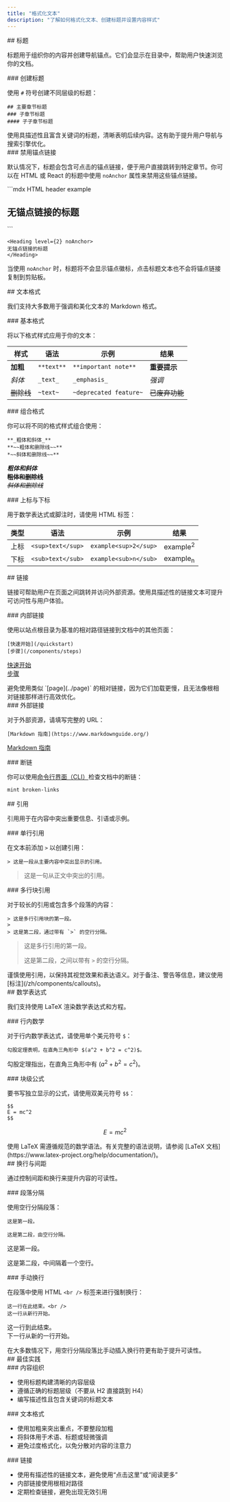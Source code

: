 ```yaml
---
title: "格式化文本"
description: "了解如何格式化文本、创建标题并设置内容样式"
---
```


<div id="headers">
  ## 标题
</div>

标题用于组织你的内容并创建导航锚点。它们会显示在目录中，帮助用户快速浏览你的文档。

<div id="creating-headers">
  ### 创建标题
</div>

使用 `#` 符号创建不同层级的标题：

```mdx
## 主要章节标题
### 子章节标题
#### 子子章节标题
```

<Tip>
  使用具描述性且富含关键词的标题，清晰表明后续内容。这有助于提升用户导航与搜索引擎优化。
</Tip>

<div id="disabling-anchor-links">
  ### 禁用锚点链接
</div>

默认情况下，标题会包含可点击的锚点链接，便于用户直接跳转到特定章节。你可以在 HTML 或 React 的标题中使用 `noAnchor` 属性来禁用这些锚点链接。

<CodeGroup>
  ```mdx HTML header example
  <h2 noAnchor>
  无锚点链接的标题
  </h2>
  ```

  ```mdx React header example
  <Heading level={2} noAnchor>
  无锚点链接的标题
  </Heading>
  ```
</CodeGroup>

当使用 `noAnchor` 时，标题将不会显示锚点徽标，点击标题文本也不会将锚点链接复制到剪贴板。

<div id="text-formatting">
  ## 文本格式
</div>

我们支持大多数用于强调和美化文本的 Markdown 格式。

<div id="basic-formatting">
  ### 基本格式
</div>

将以下格式样式应用于你的文本：

| 样式 | 语法 | 示例 | 结果 |
|-------|--------|---------|--------|
| **加粗** | `**text**` | `**important note**` | **重要提示** |
| *斜体* | `_text_` | `_emphasis_` | *强调* |
| ~~删除线~~ | `~text~` | `~deprecated feature~` | ~~已废弃功能~~ |

<div id="combining-formats">
  ### 组合格式
</div>

你可以将不同的格式样式组合使用：

```mdx
**_粗体和斜体_**
**~~粗体和删除线~~**
*~~斜体和删除线~~**
```

***粗体和斜体***<br />
**~~粗体和删除线~~**<br />
*~~斜体和删除线~~*

<div id="superscript-and-subscript">
  ### 上标与下标
</div>

用于数学表达式或脚注时，请使用 HTML 标签：

| 类型 | 语法 | 示例 | 结果 |
|------|--------|---------|--------|
| 上标 | `<sup>text</sup>` | `example<sup>2</sup>` | example<sup>2</sup> |
| 下标 | `<sub>text</sub>` | `example<sub>n</sub>` | example<sub>n</sub> |

<div id="links">
  ## 链接
</div>

链接可帮助用户在页面之间跳转并访问外部资源。使用具描述性的链接文本可提升可访问性与用户体验。

<div id="internal-links">
  ### 内部链接
</div>

使用以站点根目录为基准的相对路径链接到文档中的其他页面：

```mdx
[快速开始](/quickstart)
[步骤](/components/steps)
```

[快速开始](/zh/quickstart)<br />
[步骤](/zh/components/steps)

<Note>
  避免使用类似 `[page](../page)` 的相对链接，因为它们加载更慢，且无法像根相对链接那样进行高效优化。
</Note>

<div id="external-links">
  ### 外部链接
</div>

对于外部资源，请填写完整的 URL：

```mdx
[Markdown 指南](https://www.markdownguide.org/)
```

[Markdown 指南](https://www.markdownguide.org/)

<div id="broken-links">
  ### 断链
</div>

你可以使用[命令行界面（CLI）](/zh/installation)检查文档中的断链：

```bash
mint broken-links
```

<div id="blockquotes">
  ## 引用
</div>

引用用于在内容中突出重要信息、引语或示例。

<div id="single-line-blockquotes">
  ### 单行引用
</div>

在文本前添加 `>` 以创建引用：

```mdx
> 这是一段从主要内容中突出显示的引用。
```

> 这是一句从正文中突出的引用。

<div id="multi-line-blockquotes">
  ### 多行块引用
</div>

对于较长的引用或包含多个段落的内容：

```mdx
> 这是多行引用块的第一段。
>
> 这是第二段，通过带有 `>` 的空行分隔。
```

> 这是多行引用的第一段。
>
> 这是第二段，之间以带有 `>` 的空行分隔。

<Tip>
  谨慎使用引用，以保持其视觉效果和表达语义。对于备注、警告等信息，建议使用[标注](/zh/components/callouts)。
</Tip>

<div id="mathematical-expressions">
  ## 数学表达式
</div>

我们支持使用 LaTeX 渲染数学表达式和方程。

<div id="inline-math">
  ### 行内数学
</div>

对于行内数学表达式，请使用单个美元符号 `$`：

```mdx
勾股定理表明，在直角三角形中 $(a^2 + b^2 = c^2)$。
```

勾股定理指出，在直角三角形中有 $(a^2 + b^2 = c^2)$。

<div id="block-equations">
  ### 块级公式
</div>

要书写独立显示的公式，请使用双美元符号 `$$`：

```mdx
$$
E = mc^2
$$
```

$$
E = mc^2
$$

<Info>
  使用 LaTeX 需遵循规范的数学语法。有关完整的语法说明，请参阅 [LaTeX 文档](https://www.latex-project.org/help/documentation/)。
</Info>

<div id="line-breaks-and-spacing">
  ## 换行与间距
</div>

通过控制间距和换行来提升内容的可读性。

<div id="paragraph-breaks">
  ### 段落分隔
</div>

使用空行分隔段落：

```mdx
这是第一段。

这是第二段，由空行分隔。
```

这是第一段。

这是第二段，中间隔着一个空行。

<div id="manual-line-breaks">
  ### 手动换行
</div>

在段落中使用 HTML `<br />` 标签来进行强制换行：

```mdx
这一行在此结束。<br />
这一行从新行开始。
```

这一行到此结束。<br />
下一行从新的一行开始。

<Tip>
  在大多数情况下，用空行分隔段落比手动插入换行符更有助于提升可读性。
</Tip>

<div id="best-practices">
  ## 最佳实践
</div>

<div id="content-organization">
  ### 内容组织
</div>

* 使用标题构建清晰的内容层级
* 遵循正确的标题层级（不要从 H2 直接跳到 H4）
* 编写描述性且包含关键词的标题文本

<div id="text-formatting">
  ### 文本格式
</div>

* 使用加粗来突出重点，不要整段加粗
* 将斜体用于术语、标题或轻微强调
* 避免过度格式化，以免分散对内容的注意力

<div id="links">
  ### 链接
</div>

* 使用有描述性的链接文本，避免使用“点击这里”或“阅读更多”
* 内部链接使用根相对路径
* 定期检查链接，避免出现无效引用